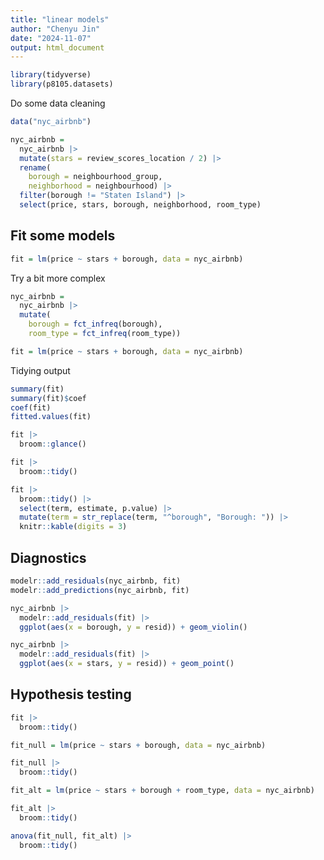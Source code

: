 ```yaml
---
title: "linear models"
author: "Chenyu Jin"
date: "2024-11-07"
output: html_document
---
```


```r
library(tidyverse)
library(p8105.datasets)
```

Do some data cleaning

```r
data("nyc_airbnb")

nyc_airbnb = 
  nyc_airbnb |> 
  mutate(stars = review_scores_location / 2) |> 
  rename(
    borough = neighbourhood_group,
    neighborhood = neighbourhood) |> 
  filter(borough != "Staten Island") |> 
  select(price, stars, borough, neighborhood, room_type)
```

## Fit some models

```r
fit = lm(price ~ stars + borough, data = nyc_airbnb)
```

Try a bit more complex

```r
nyc_airbnb = 
  nyc_airbnb |> 
  mutate(
    borough = fct_infreq(borough),
    room_type = fct_infreq(room_type))

fit = lm(price ~ stars + borough, data = nyc_airbnb)
```

Tidying output

```r
summary(fit)
summary(fit)$coef
coef(fit)
fitted.values(fit)
```

```r
fit |> 
  broom::glance()

fit |> 
  broom::tidy()
```

```r
fit |> 
  broom::tidy() |> 
  select(term, estimate, p.value) |> 
  mutate(term = str_replace(term, "^borough", "Borough: ")) |> 
  knitr::kable(digits = 3)
```

## Diagnostics

```r
modelr::add_residuals(nyc_airbnb, fit)
modelr::add_predictions(nyc_airbnb, fit)
```

```r
nyc_airbnb |> 
  modelr::add_residuals(fit) |> 
  ggplot(aes(x = borough, y = resid)) + geom_violin()
```

```r
nyc_airbnb |> 
  modelr::add_residuals(fit) |> 
  ggplot(aes(x = stars, y = resid)) + geom_point()
```

## Hypothesis testing

```r
fit |>
  broom::tidy()

fit_null = lm(price ~ stars + borough, data = nyc_airbnb)

fit_null |>
  broom::tidy()

fit_alt = lm(price ~ stars + borough + room_type, data = nyc_airbnb)

fit_alt |>
  broom::tidy()

anova(fit_null, fit_alt) |> 
  broom::tidy()
```

